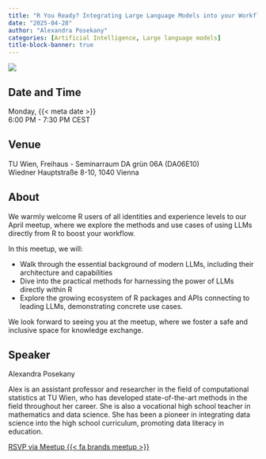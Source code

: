```yaml
---
title: "R You Ready? Integrating Large Language Models into your Workflow"
date: "2025-04-28"
author: "Alexandra Posekany"
categories: [Artificial Intelligence, Large language models]
title-block-banner: true
---
```


![](202504.avif){fig-alt="Flyer for the R-Ladies Vienna April 2025 event. All information described is availablein the main text below."}

## Date and Time

Monday, {{< meta date >}}  
6:00 PM - 7:30 PM CEST

## Venue

TU Wien, Freihaus - Seminarraum DA grün 06A (DA06E10)  
Wiedner Hauptstraße 8-10, 1040 Vienna

## About

We warmly welcome R users of all identities and experience levels to our April meetup, where we explore the methods and use cases of using LLMs directly from R to boost your workflow.

In this meetup, we will:

-   Walk through the essential background of modern LLMs, including their architecture and capabilities
-   Dive into the practical methods for harnessing the power of LLMs directly within R
-   Explore the growing ecosystem of R packages and APIs connecting to leading LLMs, demonstrating concrete use cases.

We look forward to seeing you at the meetup, where we foster a safe and inclusive space for knowledge exchange.

## Speaker

Alexandra Posekany

Alex is an assistant professor and researcher in the field of computational statistics at TU Wien, who has developed state-of-the-art methods in the field throughout her career. She is also a vocational high school teacher in mathematics and data science. She has been a pioneer in integrating data science into the high school curriculum, promoting data literacy in education.

[RSVP via Meetup {{< fa brands meetup >}}](https://www.meetup.com/rladies-vienna/events/307229379){.btn .btn-outline-primary .rsvp}
